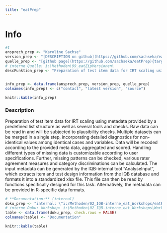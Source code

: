 ```yaml
---
title: "eatPrep"
---
```


# Info

```r
#1
ansprech_prep <- "Karoline Sachse"
version_prep <- "[DESCRIPTION on github](https://github.com/sachseka/eatPrep/blob/master/DESCRIPTION)"
quelle_prep <- "[github page](https://github.com/sachseka/eatPrep){target=\"_blank\"}, internal"
# interne Quelle: i:\Methoden\99_eatZipVersionen\
descFunktion_prep <- "Preparation of test item data for IRT scaling using metadata provided by a predefined list structure as well as several tools and checks. Raw data can be read in and will be subjected to plausibility checks. Multiple datasets can be merged in a single step, incorporating detailed diagnostics for non-identical values among identical cases and variables. Data will be recoded according to the provided meta data, aggregated and scored. Handling different types of missing data is customizable according to user specifications. Further, missing patterns can be checked, various rater agreement measures and category discriminations can be calculated. The input metadata can be generated by the IQB-internal tool \"AnalyseInput\", which extracts item and test design information from the IQB database and formats it into a standardized xlsx file. This file can then be read by functions specifically designed for this task. Alternatively, the metadata can be provided in R-specific data formats."


info_prep <- data.frame(ansprech_prep, version_prep, quelle_prep)
colnames(info_prep) <- c("contact", "latest version", "source")

knitr::kable(info_prep)
```

### Description

Preparation of test item data for IRT scaling using metadata provided by a predefined list structure as well as several tools and checks. Raw data can be read in and will be subjected to plausibility checks. Multiple datasets can be merged in a single step, incorporating detailed diagnostics for non-identical values among identical cases and variables. Data will be recoded according to the provided meta data, aggregated and scored. Handling different types of missing data is customizable according to user specifications. Further, missing patterns can be checked, various rater agreement measures and category discriminations can be calculated. The input metadata can be generated by the IQB-internal tool "AnalyseInput", which extracts item and test design information from the IQB database and formats it into a standardized xlsx file. This file can then be read by functions specifically designed for this task. Alternatively, the metadata can be provided in R-specific data formats.

```r
# **Documentation:** (internal)
doku_prep <- "internal: \"i:/Methoden/02_IQB-interne_eat_Workshops/eatPrep_2021\""
# interne Doku: Workshop: i:\Methoden\02_IQB-interne_eat_Workshops\Workshop_eat_Dez2016\02_eatPrep\
table <- data.frame(doku_prep, check.rows = FALSE)
colnames(table) <- "Documentation"

knitr::kable(table)
```
